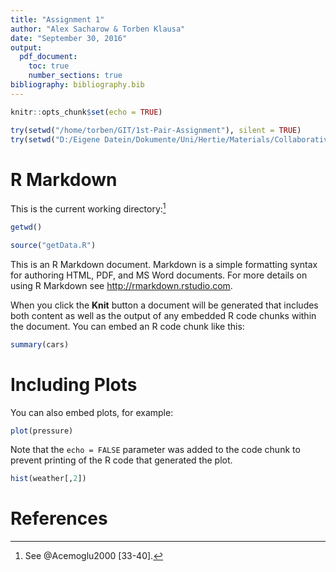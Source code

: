 ```yaml
---
title: "Assignment 1"
author: "Alex Sacharow & Torben Klausa"
date: "September 30, 2016"
output: 
  pdf_document:
    toc: true
    number_sections: true
bibliography: bibliography.bib
---
```


```r
knitr::opts_chunk$set(echo = TRUE)
```

```r
try(setwd("/home/torben/GIT/1st-Pair-Assignment"), silent = TRUE)
try(setwd("D:/Eigene Datein/Dokumente/Uni/Hertie/Materials/Collaborative Social Science Data Analysis/1st-Pair-Assignment"), silent = TRUE)
```


# R Markdown

This is the current working directory:[^footnote1]
```r
getwd()
```

```r
source("getData.R")
```


This is an R Markdown document. Markdown is a simple formatting syntax for authoring HTML, PDF, and MS Word documents. For more details on using R Markdown see <http://rmarkdown.rstudio.com>.

When you click the **Knit** button a document will be generated that includes both content as well as the output of any embedded R code chunks within the document. You can embed an R code chunk like this:

```r
summary(cars)
```

# Including Plots

You can also embed plots, for example:

```r
plot(pressure)
```

Note that the `echo = FALSE` parameter was added to the code chunk to prevent printing of the R code that generated the plot.

```r
hist(weather[,2])
```


[^footnote1]: See @Acemoglu2000 [33-40].

# References
